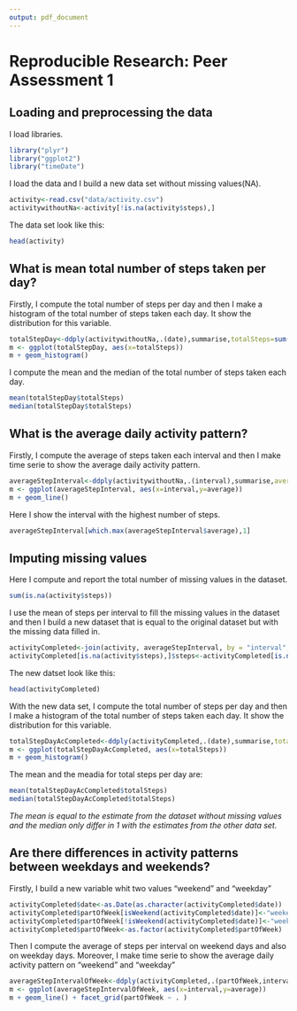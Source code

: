 ```yaml
---
output: pdf_document
---
```


# Reproducible Research: Peer Assessment 1


## Loading and preprocessing the data

I load libraries.
```r
library("plyr")
library("ggplot2")
library("timeDate")
```

I load the data and I build a new data set without missing values(NA).
```r
activity<-read.csv("data/activity.csv")
activitywithoutNa<-activity[!is.na(activity$steps),]
```
The data set look like this:
```r
head(activity)

```

## What is mean total number of steps taken per day?
Firstly, I compute the total number of steps per day and then I make a histogram of the total number of steps taken each day. It show the distribution for this variable.
```r
totalStepDay<-ddply(activitywithoutNa,.(date),summarise,totalSteps=sum(steps))
m <- ggplot(totalStepDay, aes(x=totalSteps))
m + geom_histogram()
```
 
I compute the mean and the median of the total number of steps taken each day.
```r
mean(totalStepDay$totalSteps)
median(totalStepDay$totalSteps)
```

## What is the average daily activity pattern?
Firstly, I compute the average of steps taken each interval and then I make time serie to show the average daily activity pattern.
```r
averageStepInterval<-ddply(activitywithoutNa,.(interval),summarise,average=mean(steps))
m <- ggplot(averageStepInterval, aes(x=interval,y=average))
m + geom_line()
```

Here I show the interval with the highest number of steps.
```r
averageStepInterval[which.max(averageStepInterval$average),1]
```

## Imputing missing values
Here I compute and report the total number of missing values in the dataset.
```r
sum(is.na(activity$steps))
```
I use the mean of steps per interval to fill the missing values in the dataset and then I build a new dataset that is equal to the original dataset but with the missing data filled in.
```r
activityCompleted<-join(activity, averageStepInterval, by = "interval", type = "left", match = "all")
activityCompleted[is.na(activity$steps),]$steps<-activityCompleted[is.na(activity$steps),4]
```

The new datset look like this:
```r
head(activityCompleted)
```

With the new data set, I compute the total number of steps per day and then I make a histogram of the total number of steps taken each day. It show the distribution for this variable.
```r
totalStepDayAcCompleted<-ddply(activityCompleted,.(date),summarise,totalSteps=sum(steps))
m <- ggplot(totalStepDayAcCompleted, aes(x=totalSteps))
m + geom_histogram()
```

The mean and the meadia for total steps per day are:
```r
mean(totalStepDayAcCompleted$totalSteps)
median(totalStepDayAcCompleted$totalSteps)
```
*The mean is equal to the estimate from the dataset without missing values and the median only differ in 1 with the estimates from the other data set.*


## Are there differences in activity patterns between weekdays and weekends?
Firstly, I build a new variable whit two values "weekend" and "weekday"
```r
activityCompleted$date<-as.Date(as.character(activityCompleted$date))
activityCompleted$partOfWeek[isWeekend(activityCompleted$date)]<-"weekend"
activityCompleted$partOfWeek[!isWeekend(activityCompleted$date)]<-"weekday"
activityCompleted$partOfWeek<-as.factor(activityCompleted$partOfWeek)
```
Then I compute the average of steps per interval on weekend days and also on weekday days. Moreover, I make time serie to show the average daily activity pattern on "weekend" and "weekday" 
```r
averageStepIntervalOfWeek<-ddply(activityCompleted,.(partOfWeek,interval),summarise,average=mean(steps))
m <- ggplot(averageStepIntervalOfWeek, aes(x=interval,y=average))
m + geom_line() + facet_grid(partOfWeek ~ . )
```


